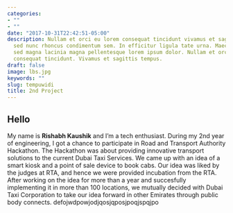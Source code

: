 ```yaml
---
categories:
- ""
- ""
date: "2017-10-31T22:42:51-05:00"
description: Nullam et orci eu lorem consequat tincidunt vivamus et sagittis magna
  sed nunc rhoncus condimentum sem. In efficitur ligula tate urna. Maecenas massa
  sed magna lacinia magna pellentesque lorem ipsum dolor. Nullam et orci eu lorem
  consequat tincidunt. Vivamus et sagittis tempus.
draft: false
image: lbs.jpg
keywords: ""
slug: tempuwidi
title: 2nd Project
---   
```


## Hello 
My name is **Rishabh Kaushik** and I’m a tech enthusiast. During my 2nd year of engineering, I got a chance to participate in Road and Transport Authority Hackathon. The Hackathon was about providing innovative transport solutions to the current Dubai Taxi Services. 
We came up with an idea of a smart kiosk and a point of sale device to book cabs. Our idea was liked by the judges at RTA, and hence we were provided incubation from the RTA. After working on the idea for more than a year and succesfully implementing it in more than 100 locations, we mutually decided with Dubai Taxi Corporation to take our idea forward in other Emirates through public body connects. 
defojwdpowjodjqosjqposjpoqjspqjpo